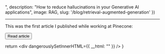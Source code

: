 
", 
    description: "How to reduce hallucinations in your Generative AI applications",
    image: RAG,
    slug: '/blog/retrieval-augmented-generation'
})

--- 



This was the first article I published while working at Pinecone: 

<Button href={href} variant="solid" color="green">Read article</Button>




  return <div dangerouslySetInnerHTML={{ __html: "" }} />
}
